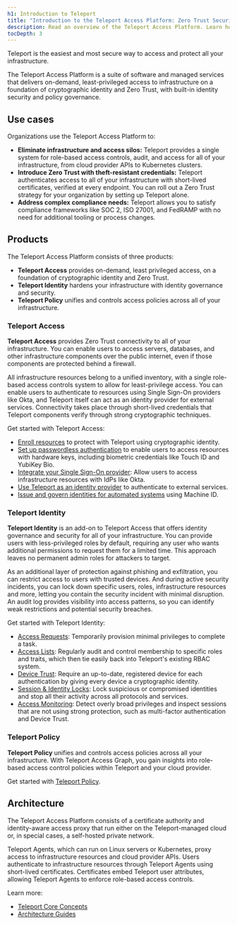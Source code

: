 ```yaml
---
h1: Introduction to Teleport
title: "Introduction to the Teleport Access Platform: Zero Trust Security for Your Infrastructure"
description: Read an overview of the Teleport Access Platform. Learn how to implement Zero Trust Security across all your infrastructure for enhanced protection and streamlined access control.
tocDepth: 3
---
```


Teleport is the easiest and most secure way to access and protect all your
infrastructure.

The Teleport Access Platform is a suite of software and managed services that
delivers on-demand, least-privileged access to infrastructure on a foundation of
cryptographic identity and Zero Trust, with built-in identity security and
policy governance.

## Use cases

Organizations use the Teleport Access Platform to:

- **Eliminate infrastructure and access silos:** Teleport provides a single
  system for role-based access controls, audit, and access for all of your
  infrastructure, from cloud provider APIs to Kubernetes clusters.
- **Introduce Zero Trust with theft-resistant credentials:** Teleport
  authenticates access to all of your infrastructure with short-lived
  certificates, verified at every endpoint. You can roll out a Zero Trust
  strategy for your organization by setting up Teleport alone.
- **Address complex compliance needs:** Teleport allows you to satisfy
  compliance frameworks like SOC 2, ISO 27001, and FedRAMP with no need for additional
  tooling or process changes. 

## Products

The Teleport Access Platform consists of three products:

- **Teleport Access** provides on-demand, least privileged access, on a
  foundation of cryptographic identity and Zero Trust.
- **Teleport Identity** hardens your infrastructure with identity governance and
  security.
- **Teleport Policy** unifies and controls access policies across all of your
  infrastructure.  

### Teleport Access

**Teleport Access** provides Zero Trust connectivity to all of your
infrastructure. You can enable users to access servers, databases, and other
infrastructure components over the public internet, even if those components are
protected behind a firewall. 

All infrastructure resources belong to a unified inventory, with a single
role-based access controls system to allow for least-privilege access. You can
enable users to authenticate to resources using Single Sign-On providers like
Okta, and Teleport itself can act as an identity provider for external services.
Connectivity takes place through short-lived credentials that Teleport
components verify through strong cryptographic techniques.

Get started with Teleport Access:

- [Enroll resources](enroll-resources/agents/introduction.mdx) to protect with Teleport using
  cryptographic identity.
- [Set up passwordless authentication](admin-guides/access-controls/guides/passwordless.mdx)
  to enable users to access resources with hardware keys, including biometric
  credentials like Touch ID and YubiKey Bio.
- [Integrate your Single Sign-On provider](admin-guides/access-controls/sso.mdx): Allow users
  to access infrastructure resources with IdPs like Okta.
- [Use Teleport as an identity provider](admin-guides/access-controls/idps/saml-guide.mdx) to
  authenticate to external services.
- [Issue and govern identities for automated
  systems](enroll-resources/machine-id/introduction.mdx) using Machine ID.

### Teleport Identity

**Teleport Identity** is an add-on to Teleport Access that offers identity
governance and security for all of your infrastructure. You can provide users
with less-privileged roles by default, requiring any user who wants additional
permissions to request them for a limited time. This approach leaves no
permanent admin roles for attackers to target. 

As an additional layer of protection against phishing and exfiltration, you can
restrict access to users with trusted devices. And during active security
incidents, you can lock down specific users, roles, infrastructure resources and
more, letting you contain the security incident with minimal disruption. An
audit log provides visibility into access patterns, so you can identify weak
restrictions and potential security breaches.

Get started with Teleport Identity:

- [Access Requests](admin-guides/access-controls/access-requests.mdx): Temporarily
  provision minimal privileges to complete a task.
- [Access Lists](admin-guides/access-controls/access-lists.mdx): Regularly audit and
  control membership to specific roles and traits, which then tie easily back
  into Teleport's existing RBAC system.
- [Device Trust](admin-guides/access-controls/device-trust.mdx): Require an up-to-date,
  registered device for each authentication by giving every device a
  cryptographic identity. 
- [Session & Identity Locks](admin-guides/access-controls/guides/locking.mdx): Lock
  suspicious or compromised identities and stop all their activity across all
  protocols and services.
- [Access Monitoring](admin-guides/access-controls/access-monitoring.mdx): Detect overly
  broad privileges and inspect sessions that are not using strong protection,
  such as multi-factor authentication and Device Trust.

### Teleport Policy

**Teleport Policy** unifies and controls access policies across all your
infrastructure. With Teleport Access Graph, you gain insights into role-based
access control policies within Teleport and your cloud provider.

Get started with [Teleport Policy](admin-guides/access-controls/teleport-policy/getting-started-policy.mdx).

## Architecture

The Teleport Access Platform consists of a certificate authority and
identity-aware access proxy that run either on the Teleport-managed cloud or, in
special cases, a self-hosted private network. 

Teleport Agents, which can run on Linux servers or Kubernetes, proxy access to
infrastructure resources and cloud provider APIs. Users authenticate to
infrastructure resources through Teleport Agents using short-lived certificates.
Certificates embed Teleport user attributes, allowing Teleport Agents to enforce
role-based access controls.

Learn more:

- [Teleport Core Concepts](./core-concepts.mdx)
- [Architecture Guides](index.mdx)
